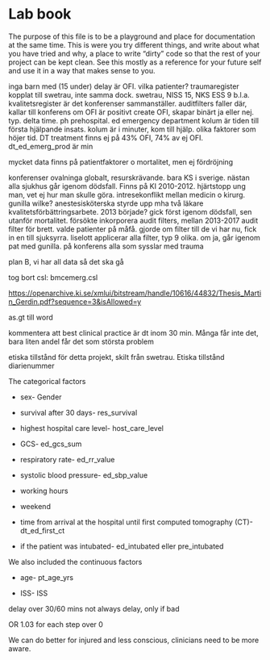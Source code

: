 # Lab book

The purpose of this file is to be a playground and place for
documentation at the same time. This is were you try different things,
and write about what you have tried and why, a place to write "dirty"
code so that the rest of your project can be kept clean. See this mostly
as a reference for your future self and use it in a way that makes sense
to you.

inga barn med (15 under) delay är OFI. vilka patienter? traumaregister
kopplat till swetrau, inte samma dock. swetrau, NISS 15, NKS ESS 9
b.l.a. kvalitetsregister är det konferenser sammanställer. auditfilters
faller där, kallar till konferens om OFI är positivt create OFI, skapar
binärt ja eller nej. typ. delta time. ph prehospital. ed emergency
department kolum är tiden till första hjälpande insats. kolum är i
minuter, kom till hjälp. olika faktorer som höjer tid. DT treatment
finns ej på 43% OFI, 74% av ej OFI. dt_ed_emerg_prod är min

mycket data finns på patientfaktorer o mortalitet, men ej fördröjning

konferenser ovalninga globalt, resurskrävande. bara KS i sverige. nästan
alla sjukhus går igenom dödsfall. Finns på KI 2010-2012. hjärtstopp ung
man, vet ej hur man skulle göra. intresekonflikt mellan medicin o
kirurg. gunilla wilke? anestesisköterska styrde upp mha två läkare
kvalitetsförbättringsarbete. 2013 började? gick först igenom dödsfall,
sen utanför mortalitet. försökte inkorporera audit filters, mellan
2013-2017 audit filter för brett. valde patienter på måfå. gjorde om
filter till de vi har nu, fick in en till sjuksyrra. liselott applicerar
alla filter, typ 9 olika. om ja, går igenom pat med gunilla. på
konferens alla som sysslar med trauma

plan B, vi har all data så det ska gå

tog bort csl: bmcemerg.csl

<https://openarchive.ki.se/xmlui/bitstream/handle/10616/44832/Thesis_Martin_Gerdin.pdf?sequence=3&isAllowed=y>

as.gt till word

kommentera att best clinical practice är dt inom 30 min. Många får inte
det, bara liten andel får det som största problem

etiska tillstånd för detta projekt, skilt från swetrau. Etiska tillstånd
diarienummer

The categorical factors

-   sex- Gender

-   survival after 30 days- res_survival

-   highest hospital care level- host_care_level

-   GCS- ed_gcs_sum

-   respiratory rate- ed_rr_value

-   systolic blood pressure- ed_sbp_value

-   working hours

-   weekend

-   time from arrival at the hospital until first computed tomography
    (CT)- dt_ed_first_ct

-   if the patient was intubated- ed_intubated eller pre_intubated

We also included the continuous factors

-   age- pt_age_yrs

-   ISS- ISS

delay over 30/60 mins not always delay, only if bad

OR 1.03 for each step over 0

We can do better for injured and less conscious, clinicians need to be
more aware.
